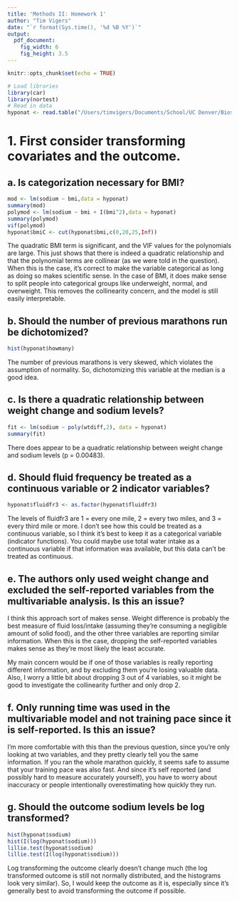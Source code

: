 ```yaml
---
title: 'Methods II: Homework 1'
author: "Tim Vigers"
date: "`r format(Sys.time(), '%d %B %Y')`"
output:
  pdf_document:
    fig_width: 6
    fig_height: 3.5
---
```


```r
knitr::opts_chunk$set(echo = TRUE)
```

```r
# Load libraries
library(car)
library(nortest)
# Read in data
hyponat <- read.table("/Users/timvigers/Documents/School/UC Denver/Biostatistics/Biostatistical Methods 2/Homeworks/Homework 1/data.txt",sep = " ",header = T)
```

# 1. First consider transforming covariates and the outcome.
## a. Is categorization necessary for BMI?

```r
mod <- lm(sodium ~ bmi,data = hyponat)
summary(mod)
polymod <- lm(sodium ~ bmi + I(bmi^2),data = hyponat)
summary(polymod)
vif(polymod)
hyponat$bmiC <- cut(hyponat$bmi,c(0,20,25,Inf))
```

The quadratic BMI term is significant, and the VIF values for the polynomials are large. This just shows that there is indeed a quadratic relationship and that the polynomial terms are collinear (as we were told in the question). When this is the case, it's correct to make the variable categorical as long as doing so makes scientific sense. In the case of BMI, it does make sense to split people into categorical groups like underweight, normal, and overweight. This removes the collinearity concern, and the model is still easily interpretable. 

## b. Should the number of previous marathons run be dichotomized?

```r
hist(hyponat$howmany)
```

The number of previous marathons is very skewed, which violates the assumption of normality. So, dichotomizing this variable at the median is a good idea.

## c. Is there a quadratic relationship between weight change and sodium levels?

```r
fit <- lm(sodium ~ poly(wtdiff,2), data = hyponat)
summary(fit)
```

There does appear to be a quadratic relationship between weight change and sodium levels (p = 0.00483).

## d. Should fluid frequency be treated as a continuous variable or 2 indicator variables?

```r
hyponat$fluidfr3 <- as.factor(hyponat$fluidfr3)
```

The levels of fluidfr3 are 1 = every one mile, 2 = every two miles, and 3 = every third mile or more. I don't see how this could be treated as a continuous variable, so I think it's best to keep it as a categorical variable (indicator functions). You could maybe use total water intake as a continuous variable if that information was available, but this data can't be treated as continuous.

## e. The authors only used weight change and excluded the self-reported variables from the multivariable analysis. Is this an issue?

I think this approach sort of makes sense. Weight difference is probably the best measure of fluid loss/intake (assuming they're consuming a negligible amount of solid food), and the other three variables are reporting similar information. When this is the case, dropping the self-reported variables makes sense as they're most likely the least accurate. 

My main concern would be if one of those variables is really reporting different information, and by excluding them you're losing valuable data. Also, I worry a little bit about dropping 3 out of 4 variables, so it might be good to investigate the collinearity further and only drop 2.

## f. Only running time was used in the multivariable model and not training pace since it is self-reported. Is this an issue?

I'm more comfortable with this than the previous question, since you're only looking at two variables, and they pretty clearly tell you the same information. If you ran the whole marathon quickly, it seems safe to assume that your training pace was also fast. And since it's self reported (and possibly hard to measure accurately yourself), you have to worry about inaccuracy or people intentionally overestimating how quickly they run. 

\pagebreak

## g. Should the outcome sodium levels be log transformed?

```r
hist(hyponat$sodium)
hist(I(log(hyponat$sodium)))
lillie.test(hyponat$sodium)
lillie.test(I(log(hyponat$sodium)))
```

Log transforming the outcome clearly doesn't change much (the log transformed outcome is still not normally distributed, and the histograms look very similar). So, I would keep the outcome as it is, especially since it's generally best to avoid transforming the outcome if possible.